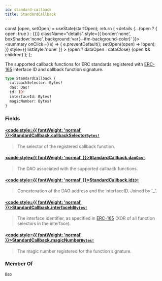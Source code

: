 ```yaml
---
id: standard-callback
title: StandardCallback
---
```









  const [open, setOpen] = useState(startOpen);
  return (
    <details {...(open ? { open: true } : {})} className="details" style={{ border:'none', boxShadow:'none', background:'var(--ifm-background-color)' }}>
      <summary
        onClick={(e) => {
          e.preventDefault();
          setOpen((open) => !open);
        }}
        style={{ listStyle:'none' }}
      >
      {open ? dataOpen : dataClose}
      </summary>
      {open && children}
    </details>
  );
};








The supported callback functions for ERC standards registered with [ERC-165](https://eips.ethereum.org/EIPS/eip-165) interface ID and callback function signature.


```graphql
type StandardCallback {
  callbackSelector: Bytes!
  dao: Dao!
  id: ID!
  interfaceId: Bytes!
  magicNumber: Bytes!
}
```




### Fields

#### [<code style={{ fontWeight: 'normal' }}>StandardCallback.<b>callbackSelector</b></code>](#)<Bullet />[`Bytes!`](/docs/subgraph/reference-guide/scalars/bytes) <Badge class="badge badge--secondary" text="non-null"/> <Badge class="badge badge--secondary" text="scalar"/> 
> 
> 
>  The selector of the registered callback function. 
> 

#### [<code style={{ fontWeight: 'normal' }}>StandardCallback.<b>dao</b></code>](#)<Bullet />[`Dao!`](/docs/subgraph/reference-guide/objects/dao) <Badge class="badge badge--secondary" text="non-null"/> <Badge class="badge badge--secondary" text="object"/> 
> 
> 
>  The DAO associated with the supported callback functions. 
> 

#### [<code style={{ fontWeight: 'normal' }}>StandardCallback.<b>id</b></code>](#)<Bullet />[`ID!`](/docs/subgraph/reference-guide/scalars/id) <Badge class="badge badge--secondary" text="non-null"/> <Badge class="badge badge--secondary" text="scalar"/> 
> 
> 
>  Concatenation of the DAO address and the interfaceID. Joined by '_'. 
> 

#### [<code style={{ fontWeight: 'normal' }}>StandardCallback.<b>interfaceId</b></code>](#)<Bullet />[`Bytes!`](/docs/subgraph/reference-guide/scalars/bytes) <Badge class="badge badge--secondary" text="non-null"/> <Badge class="badge badge--secondary" text="scalar"/> 
> 
> 
>  The interface identifier, as specified in [ERC-165](https://eips.ethereum.org/EIPS/eip-165) (XOR of all function selectors in the interface). 
> 

#### [<code style={{ fontWeight: 'normal' }}>StandardCallback.<b>magicNumber</b></code>](#)<Bullet />[`Bytes!`](/docs/subgraph/reference-guide/scalars/bytes) <Badge class="badge badge--secondary" text="non-null"/> <Badge class="badge badge--secondary" text="scalar"/> 
> 
> 
>  The magic number registered for the function signature. 
> 





### Member Of

[`Dao`](/docs/subgraph/reference-guide/objects/dao)  <Badge class="badge badge--secondary" text="object"/>

